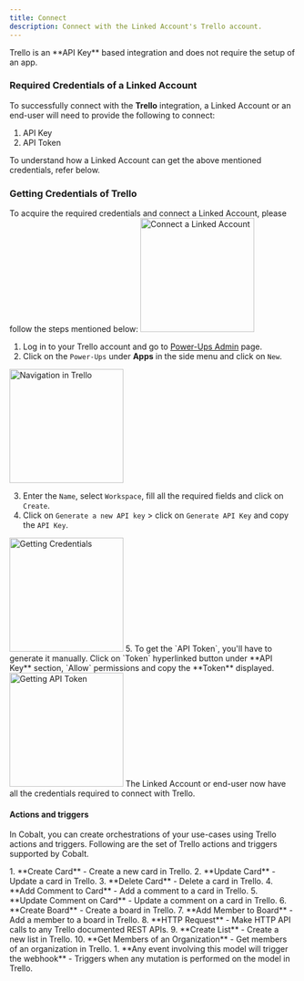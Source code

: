 ```yaml
---
title: Connect
description: Connect with the Linked Account's Trello account.
---
```

<Note>
Trello is an **API Key** based integration and does not require the setup of an app.
</Note>

### Required Credentials of a Linked Account

To successfully connect with the **Trello** integration, a Linked Account or an end-user will need to provide the following to connect:

1. API Key
2. API Token

<Info>
To understand how a Linked Account can get the above mentioned credentials, refer below.
</Info>


### Getting Credentials of Trello

To acquire the required credentials and connect a Linked Account, please follow the steps mentioned below:
<img height="200" src="/images/Trello/trello_config.png" alt="Connect a Linked Account"/>

1. Log in to your Trello account and go to [Power-Ups Admin](https://trello.com/power-ups/admin) page.
2. Click on the `Power-Ups` under **Apps** in the side menu and click on `New`.
<img height="200" src="/images/Trello/trello_navigation.png" alt="Navigation in Trello"/>

3. Enter the `Name`, select `Workspace`, fill all the required fields and click on `Create`.
4. Click on `Generate a new API key` > click on `Generate API Key` and copy the `API Key`.
<img height="200" src="/images/Trello/trello_credentials.png" alt="Getting Credentials"/>
5. To get the `API Token`, you'll have to generate it manually. Click on `Token` hyperlinked button under **API Key** section, `Allow` permissions and copy the **Token** displayed.
<img height="200" src="/images/Trello/trello_credentials2.png" alt="Getting API Token"/>
The Linked Account or end-user now have all the credentials required to connect with Trello.

#### Actions and triggers
In Cobalt, you can create orchestrations of your use-cases using Trello actions and triggers. Following are the set of Trello actions and triggers
supported by Cobalt.

<Tabs>
  <Tab title="Actions">
  <AccordionGroup>
  <Accordion title="Card">
     1. **Create Card** - Create a new card in Trello.
     2. **Update Card** - Update a card in Trello.
     3. **Delete Card** - Delete a card in Trello.
     4. **Add Comment to Card** - Add a comment to a card in Trello.
     5. **Update Comment on Card** - Update a comment on a card in Trello.
    </Accordion>
    <Accordion title="Board">
     6. **Create Board** - Create a board in Trello.
     7. **Add Member to Board** - Add a member to a board in Trello.
     </Accordion>
    <Accordion title="Others">
     8. **HTTP Request** - Make HTTP API calls to any Trello documented REST APIs.
     9. **Create List** - Create a new list in Trello.
     10. **Get Members of an Organization** - Get members of an organization in Trello.
  </Accordion>
  </AccordionGroup>
  </Tab>

  <Tab title="Triggers">
    1. **Any event involving this model will trigger the webhook** - Triggers when any mutation is performed on the model in Trello.
  </Tab>
</Tabs>